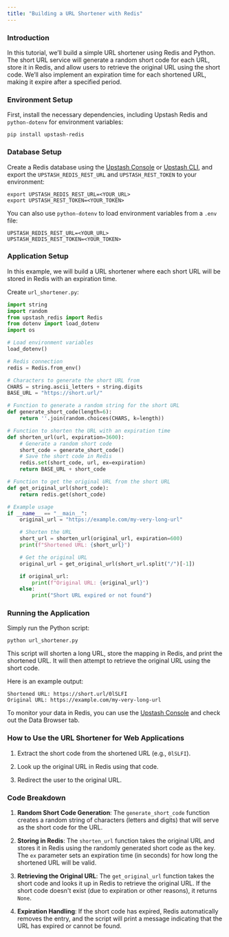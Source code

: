 ```yaml
---
title: "Building a URL Shortener with Redis"
---
```


### Introduction

In this tutorial, we’ll build a simple URL shortener using Redis and Python. The short URL service will generate a random short code for each URL, store it in Redis, and allow users to retrieve the original URL using the short code. We’ll also implement an expiration time for each shortened URL, making it expire after a specified period.

### Environment Setup

First, install the necessary dependencies, including Upstash Redis and `python-dotenv` for environment variables:

```shell
pip install upstash-redis
```

### Database Setup

Create a Redis database using the [Upstash Console](https://console.upstash.com) or [Upstash CLI](https://github.com/upstash/cli), and export the `UPSTASH_REDIS_REST_URL` and `UPSTASH_REST_TOKEN` to your environment:

```shell
export UPSTASH_REDIS_REST_URL=<YOUR_URL>
export UPSTASH_REST_TOKEN=<YOUR_TOKEN>
```

You can also use `python-dotenv` to load environment variables from a `.env` file:

```text .env
UPSTASH_REDIS_REST_URL=<YOUR_URL>
UPSTASH_REDIS_REST_TOKEN=<YOUR_TOKEN>
```

### Application Setup

In this example, we will build a URL shortener where each short URL will be stored in Redis with an expiration time.

Create `url_shortener.py`:

```py url_shortener.py
import string
import random
from upstash_redis import Redis
from dotenv import load_dotenv
import os

# Load environment variables
load_dotenv()

# Redis connection
redis = Redis.from_env()

# Characters to generate the short URL from
CHARS = string.ascii_letters + string.digits
BASE_URL = "https://short.url/"

# Function to generate a random string for the short URL
def generate_short_code(length=6):
    return ''.join(random.choices(CHARS, k=length))

# Function to shorten the URL with an expiration time
def shorten_url(url, expiration=3600):
    # Generate a random short code
    short_code = generate_short_code()
    # Save the short code in Redis
    redis.set(short_code, url, ex=expiration)
    return BASE_URL + short_code

# Function to get the original URL from the short URL
def get_original_url(short_code):
    return redis.get(short_code)

# Example usage
if __name__ == "__main__":
    original_url = "https://example.com/my-very-long-url"

    # Shorten the URL
    short_url = shorten_url(original_url, expiration=600)
    print(f"Shortened URL: {short_url}")

    # Get the original URL
    original_url = get_original_url(short_url.split("/")[-1])

    if original_url:
        print(f"Original URL: {original_url}")
    else:
        print("Short URL expired or not found")
```

### Running the Application

Simply run the Python script:

```shell
python url_shortener.py
```

This script will shorten a long URL, store the mapping in Redis, and print the shortened URL. It will then attempt to retrieve the original URL using the short code.

Here is an example output:

```shell
Shortened URL: https://short.url/0lSLFI
Original URL: https://example.com/my-very-long-url
```

To monitor your data in Redis, you can use the [Upstash Console](https://console.upstash.com) and check out the Data Browser tab.

### How to Use the URL Shortener for Web Applications

1.	Extract the short code from the shortened URL (e.g., `0lSLFI`).

2.	Look up the original URL in Redis using that code.

3.	Redirect the user to the original URL.

### Code Breakdown

1. **Random Short Code Generation**: The `generate_short_code` function creates a random string of characters (letters and digits) that will serve as the short code for the URL.

2. **Storing in Redis**: The `shorten_url` function takes the original URL and stores it in Redis using the randomly generated short code as the key. The `ex` parameter sets an expiration time (in seconds) for how long the shortened URL will be valid.

3. **Retrieving the Original URL**: The `get_original_url` function takes the short code and looks it up in Redis to retrieve the original URL. If the short code doesn't exist (due to expiration or other reasons), it returns `None`.

4. **Expiration Handling**: If the short code has expired, Redis automatically removes the entry, and the script will print a message indicating that the URL has expired or cannot be found.
